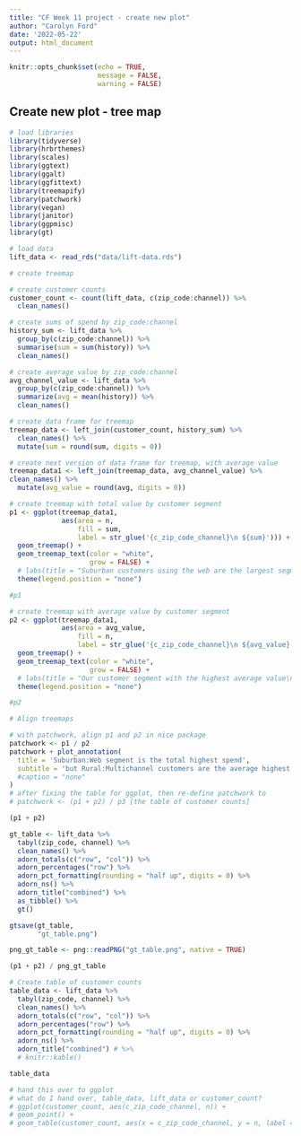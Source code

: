 ```yaml
---
title: "CF Week 11 project - create new plot"
author: "Carolyn Ford"
date: '2022-05-22'
output: html_document
---
```


```r
knitr::opts_chunk$set(echo = TRUE,
                      message = FALSE,
                      warning = FALSE)
```

## Create new plot - tree map

```r

# load libraries
library(tidyverse)
library(hrbrthemes)
library(scales)
library(ggtext)
library(ggalt)
library(ggfittext)
library(treemapify)
library(patchwork)
library(vegan)
library(janitor)
library(ggpmisc)
library(gt)

# load data
lift_data <- read_rds("data/lift-data.rds")
```

```r
# create treemap

# create customer counts
customer_count <- count(lift_data, c(zip_code:channel)) %>% 
  clean_names()

# create sums of spend by zip_code:channel
history_sum <- lift_data %>%
  group_by(c(zip_code:channel)) %>%
  summarise(sum = sum(history)) %>% 
  clean_names()

# create average value by zip_code:channel
avg_channel_value <- lift_data %>% 
  group_by(c(zip_code:channel)) %>% 
  summarize(avg = mean(history)) %>% 
  clean_names()

# create data frame for treemap
treemap_data <- left_join(customer_count, history_sum) %>% 
  clean_names() %>% 
  mutate(sum = round(sum, digits = 0))

# create next version of data frame for treemap, with average value
treemap_data1 <- left_join(treemap_data, avg_channel_value) %>% 
clean_names() %>% 
  mutate(avg_value = round(avg, digits = 0))

# create treemap with total value by customer segment
p1 <- ggplot(treemap_data1, 
             aes(area = n, 
                 fill = sum,
                 label = str_glue('{c_zip_code_channel}\n ${sum}'))) +
  geom_treemap() +
  geom_treemap_text(color = "white",
                    grow = FALSE) +
  # labs(title = "Suburban customers using the web are the largest segment by value") +
  theme(legend.position = "none")

#p1

# create treemap with average value by customer segment
p2 <- ggplot(treemap_data1, 
             aes(area = avg_value, 
                 fill = n,
                 label = str_glue('{c_zip_code_channel}\n ${avg_value}'))) +
  geom_treemap() +
  geom_treemap_text(color = "white",
                    grow = FALSE) +
  # labs(title = "Our customer segment with the highest average value\nis Rural:Multichannel") +
  theme(legend.position = "none")

#p2

# Align treemaps

# with patchwork, align p1 and p2 in nice package
patchwork <- p1 / p2
patchwork + plot_annotation(
  title = 'Suburban:Web segment is the total highest spend',
  subtitle = 'but Rural:Multichannel customers are the average highest spenders',
  #caption = "none"
)
# after fixing the table for ggplot, then re-define patchwork to
# patchwork <- (p1 + p2) / p3 [the table of customer counts]
```

```r
(p1 + p2)
```


```r

gt_table <- lift_data %>%
  tabyl(zip_code, channel) %>%
  clean_names() %>%
  adorn_totals(c("row", "col")) %>%
  adorn_percentages("row") %>%
  adorn_pct_formatting(rounding = "half up", digits = 0) %>%
  adorn_ns() %>%
  adorn_title("combined") %>% 
  as_tibble() %>% 
  gt()

gtsave(gt_table,
       "gt_table.png")

png_gt_table <- png::readPNG("gt_table.png", native = TRUE) 
```

```r
(p1 + p2) / png_gt_table
```


```r
# Create table of customer counts
table_data <- lift_data %>%
  tabyl(zip_code, channel) %>%
  clean_names() %>% 
  adorn_totals(c("row", "col")) %>%
  adorn_percentages("row") %>% 
  adorn_pct_formatting(rounding = "half up", digits = 0) %>%
  adorn_ns() %>%
  adorn_title("combined") # %>%
  # knitr::kable()

table_data

# hand this over to ggplot
# what do I hand over, table_data, lift_data or customer_count?
# ggplot(customer_count, aes(c_zip_code_channel, n)) + 
# geom_point() +
# geom_table(customer_count, aes(x = c_zip_code_channel, y = n, label = tb))
```
